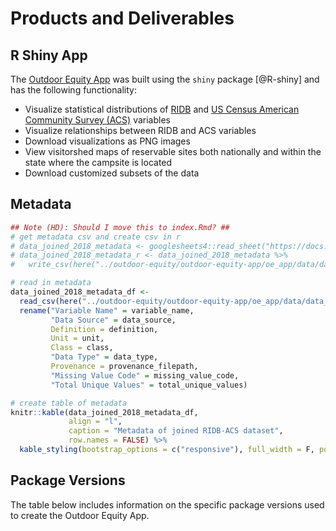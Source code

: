 # Products and Deliverables

## R Shiny App
The [Outdoor Equity App](https://shinyapps.bren.ucsb.edu/oe_app/) was built using the `shiny` package [@R-shiny] and has the following functionality:

- Visualize statistical distributions of [RIDB](https://ridb.recreation.gov/download) and [US Census American Community Survey (ACS)](https://www.census.gov/programs-surveys/acs/data.html) variables
- Visualize relationships between RIDB and ACS variables
- Download visualizations as PNG images
- View visitorshed maps of reservable sites both nationally and within the state where the campsite is located
- Download customized subsets of the data


## Metadata

```r
## Note (HD): Should I move this to index.Rmd? ##
# get metadata csv and create csv in r
# data_joined_2018_metadata <- googlesheets4::read_sheet("https://docs.google.com/spreadsheets/d/19ZQiaTlSoo1-KlPibeIoVbo0IT0ZU2soFa0XGAEHF88/edit?usp=sharing")
# data_joined_2018_metadata_r <- data_joined_2018_metadata %>%
#   write_csv(here("../outdoor-equity/outdoor-equity-app/oe_app/data/data_joined_2018_metadata.csv"))

# read in metadata
data_joined_2018_metadata_df <- 
  read_csv(here("../outdoor-equity/outdoor-equity-app/oe_app/data/data_joined_2018_metadata.csv")) %>% 
  rename("Variable Name" = variable_name,
         "Data Source" = data_source,
         Definition = definition,
         Unit = unit,
         Class = class,
         "Data Type" = data_type,
         Provenance = provenance_filepath,
         "Missing Value Code" = missing_value_code,
         "Total Unique Values" = total_unique_values)
```


```r
# create table of metadata
knitr::kable(data_joined_2018_metadata_df,
             align = "l",
             caption = "Metadata of joined RIDB-ACS dataset",
             row.names = FALSE) %>% 
  kable_styling(bootstrap_options = c("responsive"), full_width = F, position = "left")
```


## Package Versions

The table below includes information on the specific package versions used to create the Outdoor Equity App. 

```r

```

